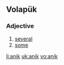 ==Volapük==
===Adjective===
{{head|vo|adjective}}
# [[several]] 
# [[some]]

[[li:anik]]
[[uk:anik]]
[[vo:anik]]